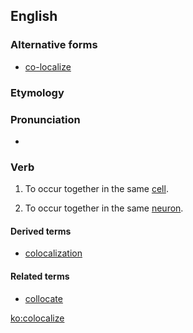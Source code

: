 ==English==
===Alternative forms===
*[[co-localize]]
===Etymology===

{{suffix|colocal|ize|lang=en}}
===Pronunciation===
*{{IPA|kɔˈloʊkəlaɪz|lang=en}}

===Verb===
{{en-verb|colocaliz|ing}}

# {{context|biochemistry|lang=en}} To occur together in the same [[cell]].
# {{context|neuropharmacology|lang=en}} To occur together in the same [[neuron]].
====Derived terms====
*[[colocalization]]
====Related terms====
*[[collocate]]

[[ko:colocalize]]